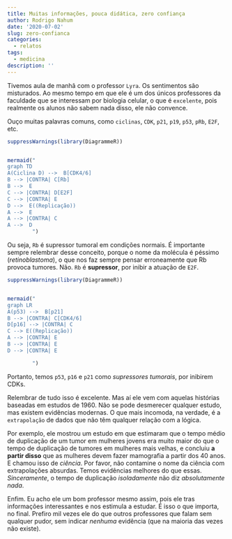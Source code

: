 ```yaml
---
title: Muitas informações, pouca didática, zero confiança
author: Rodrigo Nahum
date: '2020-07-02'
slug: zero-confianca
categories:
  - relatos
tags:
  - medicina
description: ''
---
```


Tivemos aula de manhã com o professor `Lyra`. Os sentimentos são misturados. Ao mesmo tempo em que ele é um dos únicos professores da faculdade que se interessam por biologia celular, o que é `excelente`, pois realmente os alunos não sabem nada disso, ele não convence.

Ouço muitas palavras comuns, como `ciclinas`, `CDK`, `p21`, `p19`, `p53`, `pRb`, `E2F`, etc. 

```r
suppressWarnings(library(DiagrammeR))


mermaid("
graph TD
A(Ciclina D) -->  B[CDK4/6]
B --> |CONTRA| C[Rb]
B -->  E
C --> |CONTRA| D[E2F]
C --> |CONTRA| E
D -->  E((Replicação))
A -->  E
A --> |CONTRA| C
A -->  D
        ")
```

Ou seja, `Rb` é supressor tumoral em condições normais. É importante sempre relembrar desse conceito, porque o nome da molécula é péssimo (*retinoblastoma*), o que nos faz sempre pensar erroneamente que Rb provoca tumores. Não. `Rb` é **supressor**, por inibir a atuação de `E2F`.

```r
suppressWarnings(library(DiagrammeR))


mermaid("
graph LR
A(p53) -->  B[p21]
B --> |CONTRA| C[CDK4/6]
D[p16] --> |CONTRA| C
C --> E((Replicação))
A --> |CONTRA| E
B --> |CONTRA| E
D --> |CONTRA| E

        ")
```

Portanto, temos `p53`, `p16` e `p21` como *supressores tumorais*, por inibirem CDKs.

Relembrar de tudo isso é excelente. Mas aí ele vem com aquelas histórias baseadas em estudos de 1960. Não se pode desmerecer qualquer estudo, mas existem evidências modernas. O que mais incomoda, na verdade, é a `extrapolação` de dados que não têm qualquer relação com a lógica.

Por exemplo, ele mostrou um estudo em que estimaram que o tempo médio de duplicação de um tumor em mulheres jovens era muito maior do que o tempo de duplicação de tumores em mulheres mais velhas, e concluiu **a partir disso** que as mulheres devem fazer mamografia a partir dos 40 anos. E chamou isso de  *ciência*. Por favor, não contamine o nome da ciência com extrapolações absurdas. Temos evidências melhores do que essas. *Sinceramente*, o tempo de duplicação *isoladamente* não diz *absolutamente nada*.

Enfim. Eu acho ele um bom professor mesmo assim, pois ele tras informações interessantes e nos estimula a estudar. É isso o que importa, no final. Prefiro mil vezes ele do que outros professores que falam sem qualquer pudor, sem indicar *nenhuma* evidência (que na maioria das vezes não existe).